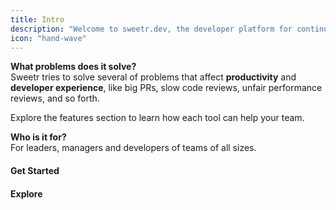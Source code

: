 ```yaml
---
title: Intro
description: "Welcome to sweetr.dev, the developer platform for continuous improvement."
icon: "hand-wave"
---
```


**What problems does it solve?**  
Sweetr tries to solve several of problems that affect **productivity** and **developer experience**, like big PRs, slow code reviews, unfair performance reviews, and so forth.

Explore the features section to learn how each tool can help your team.

**Who is it for?**  
For leaders, managers and developers of teams of all sizes.

#### Get Started

<CardGroup cols={2}>
  <Card title="Cloud" icon="cloud" href="/get-started/cloud" />
  <Card title="Self-host" icon="server" href="/get-started/self-host" />
</CardGroup>

#### Explore

<CardGroup cols={2}>
  <Card
    title="Pull Requests"
    icon="code-pull-request"
    href="/features/pull-requests"
  />
  <Card title="Code Reviews" icon="code" href="/features/code-reviews" />
  <Card
    title="Team Insights"
    icon="chart-simple"
    href="/features/team/code-review-distribution"
  />
  <Card title="Digests" icon="newspaper" href="/features/digests" />
  <Card title="Automations" icon="robot" href="/features/automations/intro" />
</CardGroup>

